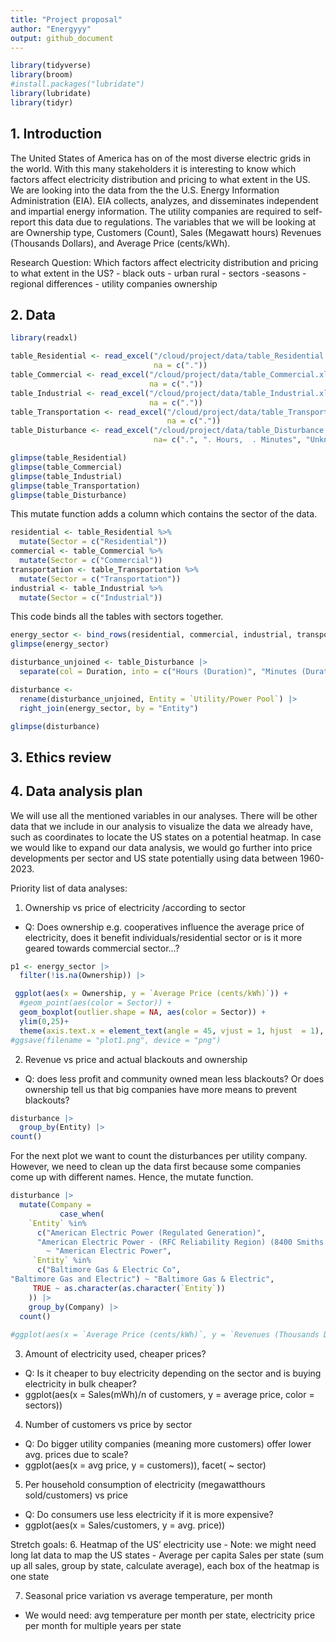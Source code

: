 ```yaml
---
title: "Project proposal"
author: "Energyyy"
output: github_document
---
```


```r
library(tidyverse)
library(broom)
#install.packages("lubridate")
library(lubridate)
library(tidyr)
```

## 1. Introduction

The United States of America has on of the most diverse electric grids in the world. With this many stakeholders it is interesting to know which factors affect electricity distribution and pricing to what extent in the US. We are looking into the data from the the U.S. Energy Information Administration (EIA). EIA collects, analyzes, and disseminates independent and impartial energy information. The utility companies are required to self-report this data due to regulations. The variables that we will be looking at are Ownership type, Customers (Count), Sales (Megawatt hours) Revenues (Thousands Dollars), and Average Price (cents/kWh).

Research Question: 
Which factors affect electricity distribution and pricing to what extent in the US?
- black outs
- urban rural
- sectors
-seasons
- regional differences
- utility companies ownership

## 2. Data
```r
library(readxl)
```

```r
table_Residential <- read_excel("/cloud/project/data/table_Residential.xlsx",
                                na = c("."))
table_Commercial <- read_excel("/cloud/project/data/table_Commercial.xlsx",
                               na = c("."))
table_Industrial <- read_excel("/cloud/project/data/table_Industrial.xlsx", 
                               na = c("."))
table_Transportation <- read_excel("/cloud/project/data/table_Transportation.xlsx", 
                                   na = c("."))
table_Disturbance <- read_excel("/cloud/project/data/table_Disturbance.xlsx",
                                na= c(".", ". Hours,  . Minutes", "Unknow", ".        ."))

```

```r
glimpse(table_Residential)
glimpse(table_Commercial)
glimpse(table_Industrial)
glimpse(table_Transportation)
glimpse(table_Disturbance)
```

This mutate function adds a column which contains the sector of the data.
```r
residential <- table_Residential %>%
  mutate(Sector = c("Residential"))
commercial <- table_Commercial %>%
  mutate(Sector = c("Commercial"))
transportation <- table_Transportation %>%
  mutate(Sector = c("Transportation"))
industrial <- table_Industrial %>%
  mutate(Sector = c("Industrial"))
```

This code binds all the tables with sectors together. 
```r
energy_sector <- bind_rows(residential, commercial, industrial, transportation)
glimpse(energy_sector)
```

```r
disturbance_unjoined <- table_Disturbance |>
  separate(col = Duration, into = c("Hours (Duration)", "Minutes (Duration)"), sep = ',') 

disturbance <- 
  rename(disturbance_unjoined, Entity = `Utility/Power Pool`) |>
  right_join(energy_sector, by = "Entity")

glimpse(disturbance)
```


## 3. Ethics review

## 4. Data analysis plan

We will use all the mentioned variables in our analyses. 
There will be other data that we include in our analysis to visualize the data we already have, such as coordinates to locate the US states on a potential heatmap. In case we would like to expand our data analysis, we would go further into price developments per sector and US state potentially using data between 1960-2023. 

Priority list of data analyses:

1. Ownership vs price of electricity /according to sector 
- Q: Does ownership e.g. cooperatives influence the average price of electricity, does it benefit individuals/residential sector or is it more geared towards commercial sector…?
```r
p1 <- energy_sector |>
  filter(!is.na(Ownership)) |>

 ggplot(aes(x = Ownership, y = `Average Price (cents/kWh)`)) +
  #geom_point(aes(color = Sector)) +
  geom_boxplot(outlier.shape = NA, aes(color = Sector)) +
  ylim(0,25)+
  theme(axis.text.x = element_text(angle = 45, vjust = 1, hjust  = 1), plot.margin = margin(1, 0.1, 1, 1, unit = "mm")) 
#ggsave(filename = "plot1.png", device = "png")
```

2. Revenue vs price and actual blackouts and ownership 
  - Q: does less profit and community owned mean less blackouts? Or does ownership tell us that big companies have more means to prevent blackouts?

```r
disturbance |> 
  group_by(Entity) |>
count()
```

For the next plot we want to count the disturbances per utility company. However, we need to clean up the data first because some companies come up with different names. Hence, the mutate function. 
```r
disturbance |>
  mutate(Company = 
           case_when(
    `Entity` %in% 
      c("American Electric Power (Regulated Generation)", 
      "American Electric Power - (RFC Reliability Region) (8400 Smiths Mill Road, New Albany Ohio 43054)")
        ~ "American Electric Power", 
     `Entity` %in% 
      c("Baltimore Gas & Electric Co", 	
"Baltimore Gas and Electric") ~ "Baltimore Gas & Electric",
     TRUE ~ as.character(as.character(`Entity`))
    )) |>
    group_by(Company) |>
  count()
  
#ggplot(aes(x = `Average Price (cents/kWh)`, y = `Revenues (Thousands Dollars)`, size = n of blackouts/in categories)), facet(~ ownership)
```
  

3. Amount of electricity used, cheaper prices?
  - Q: Is it cheaper to buy electricity depending on the sector and is buying electricity in bulk cheaper? 
  - ggplot(aes(x = Sales(mWh)/n of customers, y = average price, color = sectors))

4. Number of customers vs price by sector 
  - Q: Do bigger utility companies (meaning more customers) offer lower avg. prices due to scale?
  - ggplot(aes(x = avg price, y = customers)), facet( ~ sector)

5. Per household consumption of electricity (megawatthours sold/customers) vs price 
  - Q: Do consumers use less electricity if it is more expensive? 
  - ggplot(aes(x = Sales/customers, y = avg. price))

Stretch goals: 
6. Heatmap of the US' electricity use
  - Note: we might need long lat data to map the US states
  - Average per capita Sales per state (sum up all sales, group by state, calculate average), each box of the heatmap is one state

7. Seasonal price variation vs average temperature, per month
  - We would need: avg temperature per month per state, electricity price per month for multiple years per state
